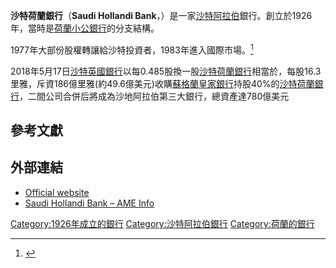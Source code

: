 {{Infobox company|
  company_name   = 沙特荷蘭銀行<br>البنك السعودي الهولندي|
  company_logo   = [[Image:Saudi_Hollandi_Bank.svg|250px]]|
  company_type   = [[上市公司|上市公司]] ({{Saudi Stock Exchange|1040}})|
  foundation     = {{start date and age|1926}} |
  location       = [[沙特阿拉伯|沙特阿拉伯]]，[[利雅得|利雅得]]|
  key_people     = Mubarak Abdullah Al Khafrah （董事長）|
  num_employees  = 1504|
  industry       = [[金融|金融]]|
  products       = [[金融服務|金融服務]]|
  homepage       = [http://www.shb.com.sa www.shb.com.sa]|
}}

'''沙特荷蘭銀行'''（'''Saudi Hollandi Bank'''，{{lang-ar|البنك السعودي الهولندي}}）是一家[[沙特阿拉伯|沙特阿拉伯]]銀行。創立於1926年，當時是[[荷蘭小公銀行|荷蘭小公銀行]]的分支結構。

1977年大部份股權轉讓給沙特投資者，1983年進入國際市場。<ref>{{cite web|url=http://www.shb.com.sa/en/about/AboutSHB/History.aspx|title=History|author=Offcial Website|accessdate=2013-12-19|archive-date=2016-06-30|archive-url=https://web.archive.org/web/20160630095137/http://www.shb.com.sa/en/about/AboutSHB/History.aspx|dead-url=no}}</ref>

2018年5月17日[[沙特英國銀行|沙特英國銀行]]以每0.485股換一股[[沙特荷蘭銀行|沙特荷蘭銀行]]相當於，每股16.3里雅，斥資186億里雅(約49.6億美元)收購[[蘇格蘭皇家銀行|蘇格蘭皇家銀行]]持股40%的[[沙特荷蘭銀行|沙特荷蘭銀行]]，二間公司合併后將成為沙地阿拉伯第三大銀行，總資產達780億美元

==參考文獻==
{{Reflist}}

==外部連結==
*[https://web.archive.org/web/20121226123023/http://www.shb.com.sa/ Official website]
*[http://www.ameinfo.com/financial_markets/Saudi_Arabia/Company_SA0049/ Saudi Hollandi Bank – AME Info] {{Wayback|url=http://www.ameinfo.com/financial_markets/Saudi_Arabia/Company_SA0049/ |date=20120204044322 }}

{{DEFAULTSORT:Saudi Hollandi Bank}}
[[Category:1926年成立的銀行|Category:1926年成立的銀行]]
[[Category:沙特阿拉伯銀行|Category:沙特阿拉伯銀行]]
[[Category:荷蘭的銀行|Category:荷蘭的銀行]]